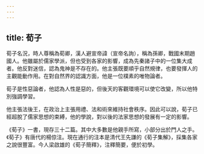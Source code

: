 ```yaml
---
---
---
```

title: 荀子
---



荀子名況，時人尊稱為荀卿，漢人避宣帝諱（宣帝名詢），稱為孫卿，戰國末期趙國人。他雖屬於儒家學派，但也受到各家的影響，成為先秦諸子中的一位集大成者。他反對迷信，認為鬼神是不存在的。他主張既要順乎自然規律，也要發揮人的主觀能動作用。在對自然界的認識方面，他是一位樸素的唯物論者。

荀子是性惡論者，他認為人性是惡的，但後天的客觀環境可以使它改變，所以他特別強調學習。

他主張法後王，在政治上主張用禮、法和術來維持社會秩序。因此可以說，荀子已經超脫了儒家思想的束縛，他的學說，對以後的法家思想的發展有一定的影響。

《荀子》一書，現存三十二篇。其中大多數是他親手所寫，小部分出於門人之手。《荀子》有唐代的楊倞注。現在通行的注本是清代王先謙的《荀子集解》，採集各家之說很豐富。今人梁啟雄的《荀子簡釋》，注釋簡要，便於初學。